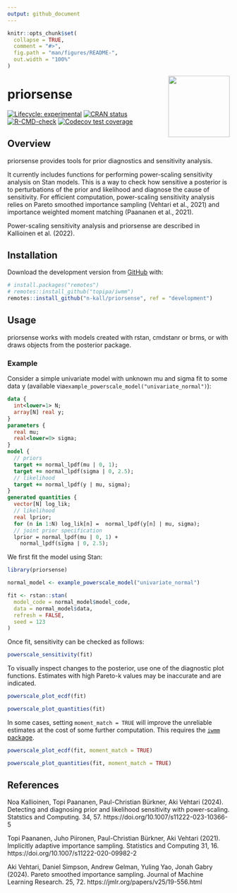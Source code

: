 ```yaml
---
output: github_document
---
```


<!-- README.md is generated from README.Rmd. Please edit that file -->

```r
knitr::opts_chunk$set(
  collapse = TRUE,
  comment = "#>",
  fig.path = "man/figures/README-",
  out.width = "100%"
)
```

<img src='man/figures/logo.png' align="right" height="139" />

# priorsense

<!-- badges: start -->
[![Lifecycle: experimental](https://img.shields.io/badge/lifecycle-experimental-orange.svg)](https://www.tidyverse.org/lifecycle/#experimental)
[![CRAN status](https://www.r-pkg.org/badges/version/priorsense)](https://CRAN.R-project.org/package=priorsense)
[![R-CMD-check](https://github.com/n-kall/priorsense/workflows/R-CMD-check/badge.svg)](https://github.com/n-kall/priorsense/actions)
[![Codecov test coverage](https://codecov.io/gh/n-kall/priorsense/branch/master/graph/badge.svg)](https://app.codecov.io/gh/n-kall/priorsense?branch=master)
<!-- badges: end -->

## Overview

priorsense provides tools for prior diagnostics and sensitivity
analysis.

It currently includes functions for performing power-scaling
sensitivity analysis on Stan models. This is a way to check how
sensitive a posterior is to perturbations of the prior and likelihood
and diagnose the cause of sensitivity. For efficient computation,
power-scaling sensitivity analysis relies on Pareto smoothed
importance sampling (Vehtari et al., 2021) and importance weighted
moment matching (Paananen et al., 2021).

Power-scaling sensitivity analysis and priorsense are described in
Kallioinen et al. (2022).

## Installation

Download the development version from [GitHub](https://github.com/) with:

```r
# install.packages("remotes")
# remotes::install_github("topipa/iwmm")
remotes::install_github("n-kall/priorsense", ref = "development")
```

## Usage

priorsense works with models created with rstan, cmdstanr or brms, or
with draws objects from the posterior package.

### Example 

Consider a simple univariate model with unknown mu and sigma fit to
some data y (available
via`example_powerscale_model("univariate_normal")`):

```stan
data {
  int<lower=1> N;
  array[N] real y;
}
parameters {
  real mu;
  real<lower=0> sigma;
}
model {
  // priors
  target += normal_lpdf(mu | 0, 1);
  target += normal_lpdf(sigma | 0, 2.5);
  // likelihood
  target += normal_lpdf(y | mu, sigma);
}
generated quantities {
  vector[N] log_lik;
  // likelihood
  real lprior;
  for (n in 1:N) log_lik[n] =  normal_lpdf(y[n] | mu, sigma);
  // joint prior specification
  lprior = normal_lpdf(mu | 0, 1) +
	normal_lpdf(sigma | 0, 2.5);
```

We first fit the model using Stan:

```r
library(priorsense)

normal_model <- example_powerscale_model("univariate_normal")

fit <- rstan::stan(
  model_code = normal_model$model_code,
  data = normal_model$data,
  refresh = FALSE,
  seed = 123
)
```

Once fit, sensitivity can be checked as follows:
```r
powerscale_sensitivity(fit)
```

To visually inspect changes to the posterior, use one of the
diagnostic plot functions. Estimates with high Pareto-k values may be
inaccurate and are indicated.

```r
powerscale_plot_ecdf(fit)
```

```r
powerscale_plot_quantities(fit)
```

In some cases, setting `moment_match = TRUE` will improve the
unreliable estimates at the cost of some further computation. This
requires the [`iwmm` package](https://github.com/topipa/iwmm).

```r
powerscale_plot_ecdf(fit, moment_match = TRUE)
```

```r
powerscale_plot_quantities(fit, moment_match = TRUE)
```


## References

Noa Kallioinen, Topi Paananen, Paul-Christian Bürkner, Aki Vehtari
(2024).  Detecting and diagnosing prior and likelihood sensitivity
with power-scaling. Statstics and Computing. 34, 57.
https://doi.org/10.1007/s11222-023-10366-5

Topi Paananen, Juho Piironen, Paul-Christian Bürkner, Aki Vehtari (2021).
Implicitly adaptive importance sampling. Statistics and Computing
31, 16. https://doi.org/10.1007/s11222-020-09982-2

Aki Vehtari, Daniel Simpson, Andrew Gelman, Yuling Yao, Jonah Gabry (2024). 
Pareto smoothed importance sampling. Journal of
Machine Learning Research. 25, 72. https://jmlr.org/papers/v25/19-556.html
